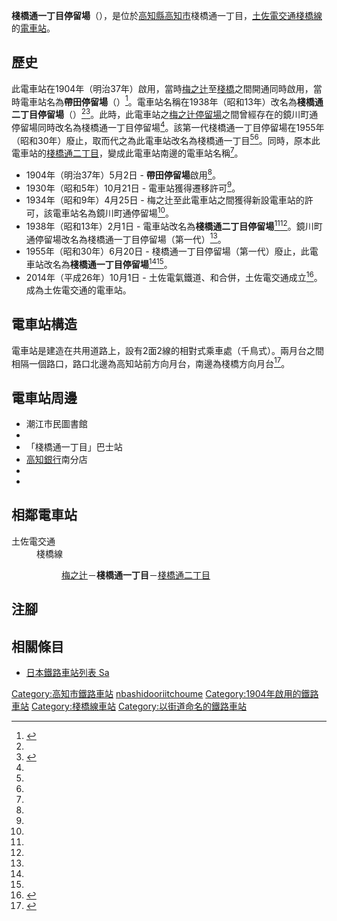 {{NoteTA|G1=Transport}}
{{Infobox station
|公司色 = #3399cc
|站名 = 棧橋通一丁目*
|圖片 = Sanbashi-dori_1-chome_stop.jpg
|圖片說明 = 從南邊望向電車站，前方為棧橋方向月台
|日文原名 = 桟橋通一丁目
|平假名 = さんばしどおりいっちょうめ
|羅馬拼音 = Sambashidori 1-chome
|副站名 = 
|所在地 = {{JPN}}[[高知縣|高知縣]][[高知市|高知市]]棧橋通一丁目
|座標 = {{coord|33|33|2.02|N|133|32|45.43|E|type:railwaystation_region:JP-24|display=inline,title}}
|車站構造 = [[地面車站|地面車站]]
|月台配置 = 2面2線
|啟用年月日 = 1904年（明治37年）5月2日
|廢站年月日 = 
|乘客人數 = 
|上下車人次 = 
|統計年度 = 
|轉車 =
|全寬備註 = * 電車站曾經改名<br /> - 1938年 帶田→棧橋通二丁目<br />- 1955年 棧橋通二丁目→棧橋通一丁目
|adjacent = {{Adjacent stations|system=土佐電交通|line=棧橋線|left=梅之辻|right=棧橋通二丁目|note-left=0.5km|note-mid=距離[[高知站|高知站前]]1.9km|note-right=0.2km}}
}}
'''棧橋通一丁目停留場'''（{{jpn|j=桟橋通一丁目停留場|hg=さんばしどおりいっちょうめていりゅうじょう|rm=Sambashidori Itchi-chōme teiryūjō|f=y}}），是位於[[高知縣|高知縣]][[高知市|高知市]]棧橋通一丁目，[[土佐電交通|土佐電交通]][[棧橋線|棧橋線]]的[[電車站|電車站]]。

== 歷史 ==
此電車站在1904年（明治37年）啟用，當時[[梅之辻停留場|梅之辻]]至[[棧橋通五丁目停留場|棧橋]]之間開通同時啟用，當時電車站名為'''帶田停留場'''（{{jpn|j=帯田停留場|hg=おびたていりゅうじょう}}）<ref name=chizu61>{{Cite book|author=[[今尾惠介|今尾惠介]]（監修） |title={{Translink|ja|日本鉄道旅行地図帳|日本鐵道旅行地圖帳}} |publisher=[[新潮社|新潮社]] |volume=11 中国四国 |year=2009 |isbn=978-4-10-790029-6 |page=61|language=ja}}</ref>。電車站名稱在1938年（昭和13年）改名為'''棧橋通二丁目停留場'''（{{jpn|j=桟橋通二丁目停留場|hg=さんばしどおりにちょうめていりゅうじょう}}）<ref name=chizu61/><ref name=konjaku>{{Cite book|author=土佐電鉄の電車とまちを愛する会 |title=土佐電鉄が走る街 今昔 |year=2006 |publisher=[[JTB出版|JTB出版]] |series=JTB Can Books |isbn=4-533-06411-6 |pages=101・156-158頁|language=ja}}</ref>。此時，此電車站之[[梅之辻停留場|梅之辻停留場]]之間曾經存在的鏡川町通停留場同時改名為棧橋通一丁目停留場<ref name=chizu61/>。該第一代棧橋通一丁目停留場在1955年（昭和30年）廢止，取而代之為此電車站改名為棧橋通一丁目<ref name=chizu61/><ref name=konjaku/>。同時，原本此電車站的[[棧橋通二丁目停留場|棧橋通二丁目]]，變成此電車站南邊的電車站名稱<ref name=chizu61/>。
* 1904年（明治37年）5月2日 - {{Translink|ja|土佐電気鉄道|土佐電氣鐵道}}'''帶田停留場'''啟用<ref name=chizu61/>。
* 1930年（昭和5年）10月21日 - 電車站獲得遷移許可<ref name=chizu61/>。
* 1934年（昭和9年）4月25日 - 梅之辻至此電車站之間獲得新設電車站的許可，該電車站名為鏡川町通停留場<ref name=chizu61/>。
* 1938年（昭和13年）2月1日 - 電車站改名為'''棧橋通二丁目停留場'''<ref name=chizu61/><ref name=konjaku/>。鏡川町通停留場改名為棧橋通一丁目停留場（第一代）<ref name=chizu61/>。
* 1955年（昭和30年）6月20日 - 棧橋通一丁目停留場（第一代）廢止，此電車站改名為'''棧橋通一丁目停留場'''<ref name=chizu61/><ref name=konjaku/>。
* 2014年（平成26年）10月1日 - 土佐電氣鐵道、{{Translink|ja|高知県交通|高知縣交通}}和{{Translink|ja|土佐電ドリームサービス|土佐電Dream Service}}合併，土佐電交通成立<ref>{{Cite news |title=とさでん交通：「再出発」 「便利な市民の足に」高知で設立式 新デザインの車両披露 |newspaper=[[毎日新聞|毎日新聞]] |date=2014-10-02 |author=上野宏人 |publisher=毎日新聞社|language=ja}}</ref>。成為土佐電交通的電車站。

== 電車站構造 ==
電車站是建造在共用道路上，設有2面2線的相對式乘車處（千鳥式）。兩月台之間相隔一個路口，路口北邊為高知站前方向月台，南邊為棧橋方向月台<ref name=line>{{Cite book|author=川島令三 |authorlink=川島令三 |title=四国・九州ライン 全線・全駅・全配線 |year=2013 |publisher=[[講談社|講談社]] |series=【図説】 日本の鉄道 |isbn=978-4-06-295161-6 |volume=第2巻 四国西部エリア |pages=38・95頁|language=ja}}</ref>。

== 電車站周邊 ==
* 潮江市民圖書館
* {{Translink|ja|高知県道34号桂浜はりまや線|高知縣道34号桂濱播磨屋線}}
* 「棧橋通一丁目」巴士站
* [[高知銀行|高知銀行]]南分店
* {{Translink|ja|浄信寺 (高知市)|淨信寺 (高知市)|淨信寺}}
* {{Translink|ja|高知市青年センター|高知市青年中心}}

== 相鄰電車站 ==
; 土佐電交通
: 棧橋線
:: [[梅之辻停留場|梅之辻]]－'''棧橋通一丁目'''－[[棧橋通二丁目停留場|棧橋通二丁目]]
== 注腳 ==
{{Reflist}}
== 相關條目 ==
* [[日本鐵路車站列表_Sa|日本鐵路車站列表 Sa]]
{{棧橋線}}
{{DEFAULTSORT:Sambashidori 1-chome}}
[[Category:高知市鐵路車站|Category:高知市鐵路車站]]
[[Category:日本鐵路車站_Sa|nbashidooriitchoume]]
[[Category:1904年啟用的鐵路車站|Category:1904年啟用的鐵路車站]]
[[Category:棧橋線車站|Category:棧橋線車站]]
[[Category:以街道命名的鐵路車站|Category:以街道命名的鐵路車站]]